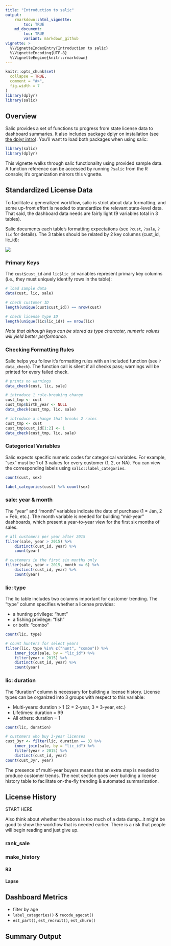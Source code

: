 ```yaml
---
title: "Introduction to salic"
output: 
    rmarkdown::html_vignette:
        toc: TRUE
    md_document:
        toc: TRUE
        variant: markdown_github
vignette: >
  %\VignetteIndexEntry{Introduction to salic}
  %\VignetteEncoding{UTF-8}
  %\VignetteEngine{knitr::rmarkdown}
---
```


```r
knitr::opts_chunk$set(
  collapse = TRUE,
  comment = "#>",
  fig.width = 7
)
library(dplyr)
library(salic)
```

## Overview

Salic provides a set of functions to progress from state license data to dashboard summaries. It also includes package dplyr on installation (see [the dplyr intro](https://dplyr.tidyverse.org/)). You'll want to load both packages when using salic:

```r
library(salic)
library(dplyr)
```

This vignette walks through salic functionality using provided sample data. A function reference
can be accessed by running `?salic` from the R console; it's organization mirrors this vignette.

## Standardized License Data

To facilitate a generalized workflow, salic is strict about data formatting, and some up-front effort is needed to standardize the relevant state-level data. That said, the dashboard data needs are fairly light (9 variables total in 3 tables).

Salic documents each table's formatting expectations (see `?cust`, `?sale`, `?lic` for details). The 3 tables should be related by 2 key columns (cust_id, lic_id):

![](relations.png)

### Primary Keys

The `cust$cust_id` and `lic$lic_id` variables represent primary key columns (i.e., they must uniquely identify rows in the table):

```r
# load sample data
data(cust, lic, sale) 

# check customer ID
length(unique(cust$cust_id)) == nrow(cust)

# check license type ID
length(unique(lic$lic_id)) == nrow(lic)
```

*Note that although keys can be stored as type character, numeric values will yield better performance.*

### Checking Formatting Rules

Salic helps you follow it's formatting rules with an included function (see `?data_check`). The function call is silent if all checks pass; warnings will be printed for every failed check.

```r
# prints no warnings
data_check(cust, lic, sale) 

# introduce 1 rule-breaking change
cust_tmp <- cust
cust_tmp$birth_year <- NULL
data_check(cust_tmp, lic, sale)

# introduce a change that breaks 2 rules
cust_tmp <- cust
cust_tmp$cust_id[1:2] <- 1
data_check(cust_tmp, lic, sale)
```

### Categorical Variables

Salic expects specific numeric codes for categorical variables. For example, "sex" must be 1 of 3 values for every customer (1, 2, or NA). You can view the corresponding labels using `salic::label_categories`.

```r
count(cust, sex)

label_categories(cust) %>% count(sex)
```

### sale: year & month

The "year" and "month" variables indicate the date of purchase (1 = Jan, 2 = Feb, etc.). The month variable is needed for building "mid-year" dashboards, which present a year-to-year view for the first six months of sales.

```r
# all customers per year after 2015
filter(sale, year > 2015) %>%
    distinct(cust_id, year) %>% 
    count(year)

# customers in the first six months only
filter(sale, year > 2015, month <= 6) %>%
    distinct(cust_id, year) %>%
    count(year)
```

### lic: type

The lic table includes two columns important for customer trending. The "type" column specifies whether a license provides:

- a hunting privilege: "hunt"
- a fishing privilege: "fish" 
- or both: "combo"

```r
count(lic, type)

# count hunters for select years
filter(lic, type %in% c("hunt", "combo")) %>%
    inner_join(sale, by = "lic_id") %>%
    filter(year > 2015) %>%
    distinct(cust_id, year) %>%
    count(year)
```

### lic: duration

The "duration" column is necessary for building a license history. License types can be organized into 3 groups with respect to this variable:

- Multi-years: duration > 1 (2 = 2-year, 3 = 3-year, etc.)
- Lifetimes: duration = 99
- All others: duration = 1

```r
count(lic, duration)

# customers who buy 3-year licenses
cust_3yr <- filter(lic, duration == 3) %>%
    inner_join(sale, by = "lic_id") %>%
    filter(year > 2015) %>%
    distinct(cust_id, year)
count(cust_3yr, year)
```

The presence of multi-year buyers means that an extra step is needed to produce customer trends. The next section goes over building a license history table to facilitate on-the-fly trending & automated summarization. 

## License History

START HERE

Also think about whether the above is too much of a data dump...it might be good to show the workflow that is needed earlier. There is a risk that people will begin reading and just give up.

### rank_sale


### make_history

#### R3

#### Lapse


## Dashboard Metrics

- filter by age
- `label_categories()` & `recode_agecat()`
- `est_part()`, `est_recruit()`, `est_churn()`

## Summary Output
